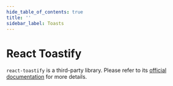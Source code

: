 ```yaml
---
hide_table_of_contents: true
title: ''
sidebar_label: Toasts
---
```




<h1 className='!m-0'>React Toastify</h1>

<code>react-toastify</code> is a third-party library. Please refer to its [official documentation](https://fkhadra.github.io/react-toastify/) for more details.

<Grid container spacing={6}>
  <Grid item xs={12} sm={6} md={4}>
    <CardSnippet
      code={SourceCodeToastsBlank}
    >
      <ToastsBlank />
    </CardSnippet>
  </Grid>
  <Grid item xs={12} sm={6} md={4}>
    <CardSnippet
      code={SourceCodeToastsMultiLine}
    >
      <ToastsMultiLine />
    </CardSnippet>
  </Grid>
  <Grid item xs={12} sm={6} md={4}>
    <CardSnippet
      code={SourceCodeToastsSuccess}
    >
      <ToastsSuccess />
    </CardSnippet>
  </Grid>
  <Grid item xs={12} sm={6} md={4}>
    <CardSnippet
      code={SourceCodeToastsError}
    >
      <ToastsError />
    </CardSnippet>
  </Grid>
  <Grid item xs={12} sm={6} md={4}>
    <CardSnippet
      code={SourceCodeToastsPromise}
    >
      <ToastsPromise />
    </CardSnippet>
  </Grid>
  <Grid item xs={12} sm={6} md={4}>
    <CardSnippet
      code={SourceCodeToastsEmoji}
    >
      <ToastsEmoji />
    </CardSnippet>
  </Grid>
  <Grid item xs={12} sm={6} md={4}>
    <CardSnippet
      code={SourceCodeToastsThemed}
    >
      <ToastsThemed />
    </CardSnippet>
  </Grid>
  <Grid item xs={12} sm={6} md={4}>
    <CardSnippet
      code={SourceCodeToastsCustom}
    >
      <ToastsCustom />
    </CardSnippet>
  </Grid>
  <Grid item xs={12} sm={6} md={4}>
    <CardSnippet
      code={SourceCodeToastsCustomPosition}
    >
      <ToastsCustomPosition />
    </CardSnippet>
  </Grid>
  <Grid item xs={12} sm={6} md={4}>
    <CardSnippet
      code={SourceCodeToastsProgrammatically}
    >
      <ToastsProgrammatically />
    </CardSnippet>
  </Grid>
  <Grid item xs={12} sm={6} md={4}>
    <CardSnippet
      code={SourceCodeToastsPreventDuplicate}
    >
      <ToastsPreventDuplicate />
    </CardSnippet>
  </Grid>
  <Grid item xs={12} sm={6} md={4}>
    <CardSnippet
        code={SourceCodeToastsFlip}
    >
      <ToastsFlip />
    </CardSnippet>
  </Grid>
</Grid>